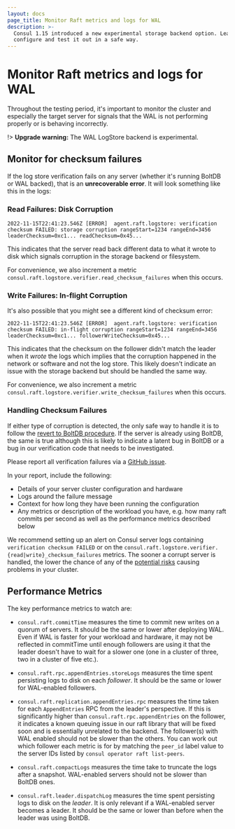 ```yaml
---
layout: docs
page_title: Monitor Raft metrics and logs for WAL
description: >-
  Consul 1.15 introduced a new experimental storage backend option. Learn how to
  configure and test it out in a safe way.
---
```


# Monitor Raft metrics and logs for WAL

Throughout the testing period, it's important to monitor the cluster and especially the target server for signals that the WAL is not performing properly or is behaving incorrectly.

!> **Upgrade warning:** The WAL LogStore backend is experimental.

## Monitor for checksum failures

If the log store verification fails on any server (whether it's running BoltDB or WAL backed), that is an **unrecoverable error**. It will look something like this in the logs:

### Read Failures: Disk Corruption

```log hideClipboard
2022-11-15T22:41:23.546Z [ERROR]  agent.raft.logstore: verification checksum FAILED: storage corruption rangeStart=1234 rangeEnd=3456 leaderChecksum=0xc1... readChecksum=0x45...
```

This indicates that the server read back different data to what it wrote to disk which signals corruption in the storage backend or filesystem.

For convenience, we also increment a metric `consul.raft.logstore.verifier.read_checksum_failures` when this occurs.

### Write Failures: In-flight Corruption

It's also possible that you might see a different kind of checksum error:

```log hideClipboard
2022-11-15T22:41:23.546Z [ERROR]  agent.raft.logstore: verification checksum FAILED: in-flight corruption rangeStart=1234 rangeEnd=3456 leaderChecksum=0xc1... followerWriteChecksum=0x45...
```

This indicates that the checksum on the follower didn't match the leader when it _wrote_ the logs which implies that the corruption happened in the network or software and not the log store. This likely doesn't indicate an issue with the storage backend but should be handled the same way.

For convenience, we also increment a metric `consul.raft.logstore.verifier.write_checksum_failures` when this occurs.

### Handling Checksum Failures

If either type of corruption is detected, the only safe way to handle it is to follow the [revert to BoltDB procedure](/consul/docs/agent/wal-logstore/revert-to-boltdb). If the server is already using BoltDB, the same is true although this is likely to indicate a latent bug in BoltDB or a bug in our verification code that needs to be investigated.

Please report all verification failures via a [GitHub
issue](https://github.com/hashicorp/consul/issues/new?assignees=&labels=&template=bug_report.md&title=WAL:%20Checksum%20Failure).

In your report, include the following:
 - Details of your server cluster configuration and hardware
 - Logs around the failure message
 - Context for how long they have been running the configuration
 - Any metrics or description of the workload you have, e.g. how many raft
   commits per second as well as the performance metrics described below

We recommend setting up an alert on Consul server logs containing `verification checksum FAILED` or on the `consul.raft.logstore.verifier.{read|write}_checksum_failures` metrics. The sooner a corrupt server is handled, the lower the chance of any of the [potential risks](/consul/docs/agent/wal-logstore/enable#risks) causing problems in your cluster.

## Performance Metrics

The key performance metrics to watch are:

- `consul.raft.commitTime` measures the time to commit new writes on a quorum of
  servers. It should be the same or lower after deploying WAL. Even if WAL is
  faster for your workload and hardware, it may not be reflected in commitTime
  until enough followers are using it that the leader doesn't have to wait for a
  slower one (one in a cluster of three, two in a cluster of five etc.).

- `consul.raft.rpc.appendEntries.storeLogs` measures the time spent persisting
  logs to disk on each _follower_. It should be the same or lower for
  WAL-enabled followers.

- `consul.raft.replication.appendEntries.rpc` measures the time taken for each
  `AppendEntries` RPC from the leader's perspective. If this is significantly
  higher than `consul.raft.rpc.appendEntries` on the follower, it indicates a
  known queuing issue in our raft library that will be fixed soon and is
  essentially unrelated to the backend. The follower(s) with WAL enabled should
  not be slower than the others. You can work out which follower each metric is
  for by matching the `peer_id` label value to the server IDs listed by `consul
  operator raft list-peers`.

- `consul.raft.compactLogs` measures the time take to truncate the logs after a
  snapshot. WAL-enabled servers should not be slower than BoltDB ones.

- `consul.raft.leader.dispatchLog` measures the time spent persisting logs to
  disk on the _leader_. It is only relevant if a WAL-enabled server becomes a
  leader. It should be the same or lower than before when the leader was using
  BoltDB.